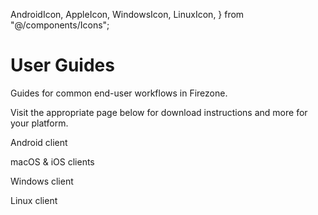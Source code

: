   AndroidIcon,
  AppleIcon,
  WindowsIcon,
  LinuxIcon,
} from "@/components/Icons";

# User Guides

Guides for common end-user workflows in Firezone.

Visit the appropriate page below for download instructions and more for your
platform.

<div class="mt-20 flex justify-between text-center space-x-5">
  <AndroidIcon size="10" href="/kb/user-guides/android-client">
    <p>Android client</p>
  </AndroidIcon>
  <AppleIcon size="10" href="/kb/user-guides/apple-client">
    <p>macOS & iOS clients</p>
  </AppleIcon>
  <WindowsIcon size="10" href="/kb/user-guides/windows-client">
    <p>Windows client</p>
  </WindowsIcon>
  <LinuxIcon size="10" href="/kb/user-guides/linux-client">
    <p>Linux client</p>
  </LinuxIcon>
</div>
